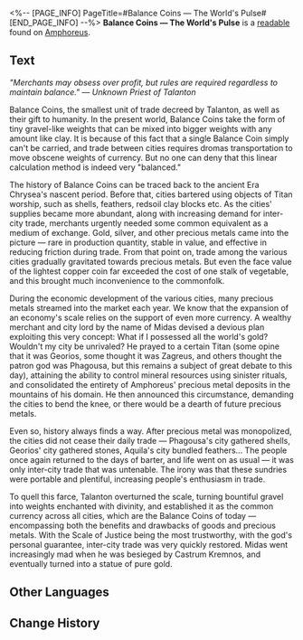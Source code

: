 <%-- [PAGE_INFO]
PageTitle=#Balance Coins — The World's Pulse#
[END_PAGE_INFO] --%>
{{Readable Infobox
|id           = 450
|partIds      = 190752
|title        = Balance Coins &mdash; The World's Pulse
|image        = Item Balance Coins — The World's Pulse.png
|world        = Amphoreus
|parts        = 1
|author       = <!--to be added-->
|description  = About Balance Coins &mdash; A brief introduction to Amphoreus' local currency, including a historical anecdote.
|part1        = Balance Coins &mdash; The World's Pulse
|source1      = {{cx|Source missing}}
|characters   = 
|factions     = 
}}
'''Balance Coins &mdash; The World's Pulse''' is a [[readable]] found on [[Amphoreus]].
<!--
==Location==
{{Map Embed|<map name>|<marker id>}}
-->
==Text==
''"Merchants may obsess over profit, but rules are required regardless to maintain balance." &mdash; Unknown Priest of Talanton''

Balance Coins, the smallest unit of trade decreed by Talanton, as well as their gift to humanity. In the present world, Balance Coins take the form of tiny gravel-like weights that can be mixed into bigger weights with any amount like clay. It is because of this fact that a single Balance Coin simply can't be carried, and trade between cities requires dromas transportation to move obscene weights of currency. But no one can deny that this linear calculation method is indeed very "balanced."

The history of Balance Coins can be traced back to the ancient Era Chrysea's nascent period. Before that, cities bartered using objects of Titan worship, such as shells, feathers, redsoil clay blocks etc. As the cities' supplies became more abundant, along with increasing demand for inter-city trade, merchants urgently needed some common equivalent as a medium of exchange. Gold, silver, and other precious metals came into the picture &mdash; rare in production quantity, stable in value, and effective in reducing friction during trade. From that point on, trade among the various cities gradually gravitated towards precious metals. But even the face value of the lightest copper coin far exceeded the cost of one stalk of vegetable, and this brought much inconvenience to the commonfolk.

During the economic development of the various cities, many precious metals streamed into the market each year. We know that the expansion of an economy's scale relies on the support of even more currency. A wealthy merchant and city lord by the name of Midas devised a devious plan exploiting this very concept: What if I possessed all the world's gold? Wouldn't my city be unrivaled? He prayed to a certain Titan (some opine that it was Georios, some thought it was Zagreus, and others thought the patron god was Phagousa, but this remains a subject of great debate to this day), attaining the ability to control mineral resources using sinister rituals, and consolidated the entirety of Amphoreus' precious metal deposits in the mountains of his domain. He then announced this circumstance, demanding the cities to bend the knee, or there would be a dearth of future precious metals.

Even so, history always finds a way. After precious metal was monopolized, the cities did not cease their daily trade &mdash; Phagousa's city gathered shells, Georios' city gathered stones, Aquila's city bundled feathers... The people once again returned to the days of barter, and life went on as usual &mdash; it was only inter-city trade that was untenable. The irony was that these sundries were portable and plentiful, increasing people's enthusiasm in trade.

To quell this farce, Talanton overturned the scale, turning bountiful gravel into weights enchanted with divinity, and established it as the common currency across all cities, which are the Balance Coins of today &mdash; encompassing both the benefits and drawbacks of goods and precious metals. With the Scale of Justice being the most trustworthy, with the god's personal guarantee, inter-city trade was very quickly restored. Midas went increasingly mad when he was besieged by Castrum Kremnos, and eventually turned into a statue of pure gold.

<!--
==Trivia==
* 
-->
==Other Languages==
{{Other Languages
|en   = Balance Coins &mdash; The World's Pulse
|zhs  = 利衡币&mdash;&mdash;世界的脉搏
|zht  = 利衡幣&mdash;&mdash;世界的脈搏
|ja   = テミス&mdash;&mdash;世界の脈絡
|ko   = 균형의 동전&mdash;&mdash;세계의 맥박
|es   = Equidracmas: el pulso del mundo
|fr   = Jetons d'équilibre - Le pouls du monde
|ru   = Эквилибры: пульс мира
|th   = เหรียญสมดุล - ชีพจรของโลก
|vi   = Xu Cân Bằng - Mạch Đập Của Thế Giới
|de   = Libramünzen – Der Puls der Welt
|id   = Koin Keseimbangan: Denyut Nadi Dunia
|pt   = Moedas de Equilíbrio - O Pulsar do Mundo
}}

==Change History==
{{Change History|3.0}}